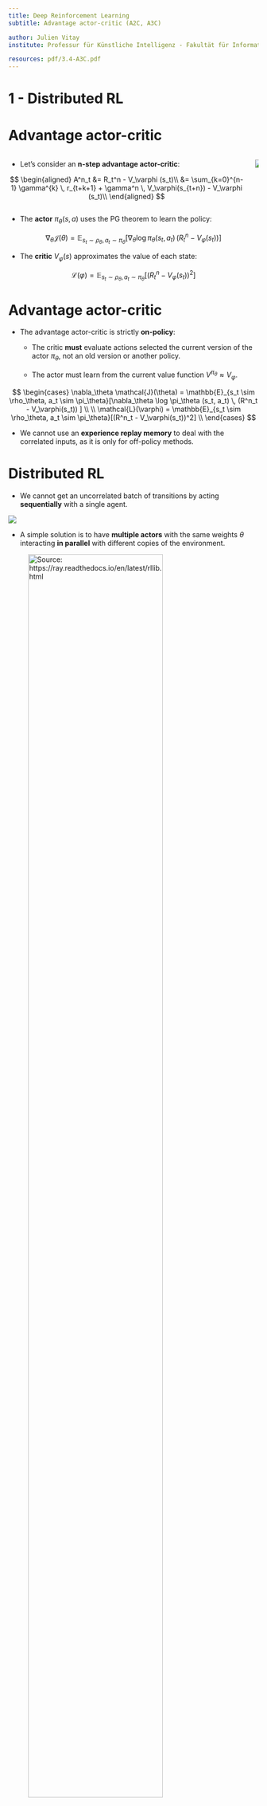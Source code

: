 ```yaml
---
title: Deep Reinforcement Learning
subtitle: Advantage actor-critic (A2C, A3C)

author: Julien Vitay
institute: Professur für Künstliche Intelligenz - Fakultät für Informatik

resources: pdf/3.4-A3C.pdf
---
```


# 1 - Distributed RL

# Advantage actor-critic

:::columns
:::column

* Let's consider an **n-step advantage actor-critic**:

$$
\begin{aligned}
A^n_t &= R_t^n - V_\varphi (s_t)\\
      &= \sum_{k=0}^{n-1} \gamma^{k} \, r_{t+k+1} + \gamma^n \,  V_\varphi(s_{t+n}) - V_\varphi (s_t)\\
\end{aligned}
$$

:::
:::column

![](img/a2c.svg)

:::
:::

* The **actor** $\pi_\theta(s, a)$ uses the PG theorem to learn the policy:

$$
    \nabla_\theta \mathcal{J}(\theta) =  \mathbb{E}_{s_t \sim \rho_\theta, a_t \sim \pi_\theta}[\nabla_\theta \log \pi_\theta (s_t, a_t) \, (R_t^n - V_\varphi(s_t)) ]
$$


* The **critic** $V_\varphi(s)$ approximates the value of each state:

$$
    \mathcal{L}(\varphi) =  \mathbb{E}_{s_t \sim \rho_\theta, a_t \sim \pi_\theta}[(R^n_t - V_\varphi(s_t))^2]
$$




# Advantage actor-critic


* The advantage actor-critic is strictly **on-policy**:

    * The critic **must** evaluate actions selected the current version of the actor $\pi_\theta$, not an old version or another policy.

    * The actor must learn from the current value function $V^{\pi_\theta} \approx V_\varphi$.

$$
\begin{cases}
    \nabla_\theta \mathcal{J}(\theta) =  \mathbb{E}_{s_t \sim \rho_\theta, a_t \sim \pi_\theta}[\nabla_\theta \log \pi_\theta (s_t, a_t) \, (R^n_t - V_\varphi(s_t)) ] \\
    \\
    \mathcal{L}(\varphi) =  \mathbb{E}_{s_t \sim \rho_\theta, a_t \sim \pi_\theta}[(R^n_t - V_\varphi(s_t))^2] \\
\end{cases}
$$

* We cannot use an **experience replay memory** to deal with the correlated inputs, as it is only for off-policy methods.

# Distributed RL

* We cannot get an uncorrelated batch of transitions by acting **sequentially** with a single agent.

![](img/sarsa-sequence.png)

* A simple solution is to have **multiple actors** with the same weights $\theta$ interacting **in parallel** with different copies of the environment.

![Source: <https://ray.readthedocs.io/en/latest/rllib.html>](img/a2c-arch.svg){width=80%}

* Each **rollout worker** (actor) starts an episode in a different state: at any point of time, the workers will be in **uncorrelated states**.

* From time to time, the workers all send their experienced transitions to the **learner** which updates the policy using a **batch of uncorrelated transitions**. 

* After the update, the workers use the new policy.



# Distributed RL

![](img/a3c-parallel.png){width=70%}


# Distributed RL

* Initialize global policy or value network $\theta$. 

* Initialize $N$ copies of the environment in different states.

* **while** True:

    * **for** each worker in parallel:

        * Copy the global network parameters $\theta$ to each worker:

        $$
        \theta_k \leftarrow \theta
        $$

        * Initialize an empty transition buffer $\mathcal{D}_k$.

        * Perform $d$ steps with the worker on its copy of the environment.

        * Append each transition $(s, a, r, s')$ to the transition buffer.

    * join(): wait for each worker to terminate.

    * Gather the $N$ transition buffers into a single buffer $\mathcal{D}$.

    * Update the global network on $\mathcal{D}$ to obtain new weights $\theta$.

# Distributed RL for value-based networks (DQN variants)

* Distributed learning can be used for any deep RL algorithm, including DQN variants.

* Distributed DQN variants include GORILA, IMPALA, APE-X, R2D2.

* "All" you need is one (or more) GPU for training the global network and $N$ CPU cores for the workers.   

* The workers fill the ERM much more quickly.

![](img/ape-x.png){width=100%}

::: footer
@Horgan2018 Distributed Prioritized Experience Replay. arXiv:1803.00933.
:::

# Distributed RL

* In practice, managing the communication between the workers and the global network through processes can be quite painful.

* There are some **frameworks** abstracting the dirty work, such as **RLlib**.

![Source: <https://ray.readthedocs.io/en/latest/rllib.html>](img/rllib.svg)


# Distributed RL

* Having multiple workers interacting with different environments is easy in simulation (Atari games).

* With physical environments, working in real time, it requires lots of money...


{{< youtube iaF43Ze1oeI >}}


# 2 - A3C: Asynchronous advantage actor-critic

![](img/paper-a3c.png)

::: footer
@Mnih2016 Asynchronous Methods for Deep Reinforcement Learning. ICML. arXiv:1602.01783
:::

# A3C: Asynchronous advantage actor-critic

* @Mnih2016 proposed the **A3C** algorithm (asynchronous advantage actor-critic).

* The stochastic policy $\pi_\theta$ is produced by the **actor** with weights $\theta$ and learned using :

$$
\nabla_\theta \mathcal{J}(\theta) =  \mathbb{E}_{s_t \sim \rho_\theta, a_t \sim \pi_\theta}[\nabla_\theta \log \pi_\theta (s_t, a_t) \, (R^n_t - V_\varphi(s_t)) ]
$$

::: {.columns}
::: {.column width=50%}



![](img/a3c.svg)

:::
::: {.column width=50%}



* The value of a state $V_\varphi(s)$ is produced by the **critic** with weights $\varphi$, which minimizes the mse with the **n-step return**:

$$\mathcal{L}(\varphi) =  \mathbb{E}_{s_t \sim \rho_\theta, a_t \sim \pi_\theta}[(R^n_t - V_\varphi(s_t))^2]$$

$$R^n_t =  \sum_{k=0}^{n-1} \gamma^{k} \, r_{t+k+1} + \gamma^n \, V_\varphi(s_{t+n})$$

:::
:::


* Both the actor and the critic are trained on batches of transitions collected using **parallel workers**.

* Two things are different from the general distributed approach: workers compute **partial gradients** and updates are **asynchronous**.

::: footer
@Mnih2016 Asynchronous Methods for Deep Reinforcement Learning. ICML. arXiv:1602.01783
:::


# A3C: Asynchronous advantage actor-critic

![](img/a3c-parallel.png){width=70%}


---

* **def** worker($\theta$, $\varphi$):

    * Initialize empty transition buffer $\mathcal{D}$. Initialize the environment to the **last** state visited by this worker.

    * **for** $n$ steps:

        * Select an action using $\pi_\theta$, store the transition in the transition buffer.

    * **for** each transition in $\mathcal{D}$:

        * Compute the **n-step return** in each state $R^n_t =  \displaystyle\sum_{k=0}^{n-1} \gamma^{k} \, r_{t+k+1} + \gamma^n \, V_\varphi(s_{t+n})$

    * Compute **policy gradient** for the actor on the transition buffer:
    $$d\theta = \nabla_\theta \mathcal{J}(\theta) = \frac{1}{n} \sum_{t=1}^n \nabla_\theta \log \pi_\theta (s_t, a_t) \, (R^n_t - V_\varphi(s_t))$$


    * Compute **value gradient** for the critic on the transition buffer:
    $$d\varphi = \nabla_\varphi \mathcal{L}(\varphi) = -\frac{1}{n} \sum_{t=1}^n (R^n_t - V_\varphi(s_t)) \, \nabla_\varphi V_\varphi(s_t)$$

    * **return** $d\theta$, $d\varphi$

# A2C: global networks

* Initialize actor $\theta$ and critic $\varphi$.

* Initialize $K$ workers with a copy of the environment. 

* **for** $t \in [0, T_\text{total}]$:

    * **for** $K$ workers **in parallel**:

        * $d\theta_k$, $d\varphi_k$ = worker($\theta$, $\varphi$)

    * join()

    * Merge all gradients:

    $$d\theta = \frac{1}{K} \sum_{i=1}^K d\theta_k \; ; \; d\varphi = \frac{1}{K} \sum_{i=1}^K d\varphi_k$$

    * Update the actor and critic using gradient ascent/descent:

    $$\theta \leftarrow \theta + \eta \, d\theta \; ; \; \varphi \leftarrow \varphi - \eta \, d\varphi$$



# A3C: Asynchronous advantage actor-critic

* The previous slide depicts **A2C**, the synchronous version of A3C.

* A2C synchronizes the workers (threads), i.e. it waits for the $K$ workers to finish their job before merging the gradients and updating the global networks.

* A3C is **asynchronous**:

    * the partial gradients are applied to the global networks **as soon as** they are available.

    * No need to wait for all workers to finish their job.

* As the workers are not synchronized, this means that one worker could be copying the global networks $\theta$ and $\varphi$ **while** another worker is writing them.

* This is called a **Hogwild!** update: no locks, no semaphores. Many workers can read/write the same data.

* It turns out NN are robust enough for this kind of updates.

# A3C: asynchronous updates

* Initialize actor $\theta$ and critic $\varphi$.

* Initialize $K$ workers with a copy of the environment. 

* **for** $K$ workers **in parallel**:

    * **for** $t \in [0, T_\text{total}]$:

        * Copy the global networks $\theta$ and $\varphi$.

        * Compute partial gradients: 

        $$d\theta_k, d\varphi_k = \text{worker}(\theta, \varphi)$$

        * Update the **global** actor and critic using the **partial gradients**:

        $$\theta \leftarrow \theta + \eta \, d\theta_k$$

        $$\varphi \leftarrow \varphi - \eta \, d\varphi_k$$

# A3C: Asynchronous advantage actor-critic

::: {.columns}
::: {.column width=50%}


![](img/a3c-parallel.png)

:::
::: {.column width=50%}


* A3C does not use an *experience replay memory*, but relies on **multiple parallel workers** to distribute learning.

* Each worker has a copy of the actor and critic networks, as well as an instance of the environment.

* Weight updates are synchronized regularly though a **master network** using Hogwild!-style updates (every $n=5$ steps!).

* Because the workers learn different parts of the state-action space, the weight updates are not very correlated.

:::
:::


* It works best on shared-memory systems (multi-core) as communication costs between GPUs are huge.

* As an actor-critic method, it can deal with **continuous action spaces**.

::: footer
@Mnih2016 Asynchronous Methods for Deep Reinforcement Learning. ICML. arXiv:1602.01783
:::

# A3C : results

![](img/a3c-comparison.png)

::: {.columns}
::: {.column width=50%}


![](img/a3c-time.png){width=80%}

:::
::: {.column width=50%}


* A3C set a new record for Atari games in 2016.

* The main advantage is that the workers gather experience in parallel: training is much faster than with DQN.

* LSTMs can be used to improve the performance.

:::
:::


::: footer
@Mnih2016 Asynchronous Methods for Deep Reinforcement Learning. ICML. arXiv:1602.01783
:::



# A3C : results

* Learning is only marginally better with more threads:

![](img/a3c-threads1.png){width=100%}

but much faster!

![](img/a3c-threads2.png){width=100%}


::: footer
@Mnih2016 Asynchronous Methods for Deep Reinforcement Learning. ICML. arXiv:1602.01783
:::



# A3C: TORCS simulator

{{< youtube 0xo1Ldx3L5Q >}}


# A3C: Labyrinth

{{< youtube nMR5mjCFZCw >}}

# A3C: continuous control problems

{{< youtube Ajjc08-iPx8 >}}


# Comparison with DQN

* A3C came up in 2016. A lot of things happened since then...

![](img/rainbow-results1.png){width=45%}

::: footer
@Hessel2017 Rainbow: Combining Improvements in Deep Reinforcement Learning. arXiv:1710.02298
:::

# 3 - Actor-critic neural architectures

# Actor-critic neural architectures

* We have considered that actor-critic architectures consist of two separate neural networks, both taking the state $s$ (or observation $o$) as an input.

![](img/a2c.svg)

* Each of these networks have their own loss function. They share nothing except the "data".

* Is it really the best option?

# Early visual features

* When working on images, the first few layers of the CNNs are likely to learn the same visual features (edges, contours).

* It would be more efficient to **share** some of the extracted features.

![](img/DeepQNetwork.jpg){width=70%}

::: footer
@Mnih2013 Playing Atari with Deep Reinforcement Learning. <http://arxiv.org/abs/1312.5602>
:::

# Shared architectures

* Actor-critic architectures can share layers between the actor and the critic, sometimes up to the output layer.

* A compound loss sums the losses for the actor and the critic. Tensorflow/pytorch know which parameters influence which part of the loss.

$$
    \mathcal{L}(\theta) = \mathcal{L}_\text{actor}(\theta) + \mathcal{L}_\text{critic}(\theta)
$$

* For pixel-based environments (Atari), the networks often share the convolutional layers. 

* For continuous environments (Mujoco), separate networks sometimes work better than two-headed networks.

![](img/shared_actorcritic.png){width=80%}


# 4 - Continuous stochastic policies

# Continuous action spaces


::: {.columns}
::: {.column width=60%}
 

* One of the main advantages of actor-critic / PG methods over value-based methods is that they can deal with **continuous action-spaces**.

* Suppose that we want to control a robotic arm with $n$ degrees of freedom. 

* An action $\mathbf{a}$ could be a vector of joint displacements:

$$\mathbf{a} = \begin{bmatrix} \Delta \theta_1 & \Delta \theta_2 & \ldots \, \Delta \theta_n\end{bmatrix}^T$$


* The output layer of the policy network can very well represent this vector, but how would we implement **exploration**?

* $\epsilon$-greedy and softmax action selection would not work, as all neurons are useful.

* The most common solution is to use a stochastic **Gaussian policy**.

:::
::: {.column width=40%}

![](img/actionspace-robot.png)

![](img/deepnetwork.svg){width=80%}

:::
:::


# Gaussian policies

* A Gaussian policy considers the vector $\mathbf{a}$ to be sampled from the **normal distribution** $\mathcal{N}(\mu_\theta(s), \sigma_\theta(s))$.

::: {.columns}
::: {.column width=65%}


* The mean $\mu_\theta(s)$ and standard deviation $\sigma_\theta(s)$ are vectors that can be the output of the **actor** neural network with parameters $\theta$.

* If you have $n$ degrees of freedom, you just need $2 n$ output neurons.

* **Sampling** an action from the normal distribution is done through the **reparameterization trick**:

$$\mathbf{a} = \mu_\theta(s) + \sigma_\theta(s) \, \xi$$

where $\xi \sim \mathcal{N}(0, I)$ comes from the standard normal distribution.

:::
::: {.column width=35%}

![<https://medium.com/@vittoriolabarbera/continuous-control-with-a2c-and-gaussian-policies-mujoco-pytorch-and-c-4221ec8ba024>](img/gaussianpolicy.png)

:::
:::


# Gaussian policies

* The good thing with the normal distribution is that we know its pdf:

$$
    \pi_\theta(s, a) = \frac{1}{\sqrt{2\pi\sigma^2_\theta(s)}} \, \exp -\frac{(a - \mu_\theta(s))^2}{2\sigma^2_\theta(s)}
$$

* The log-likelihood $\log \pi_\theta (s, a)$ is a simple differentiable function of $\mu_\theta(s)$ and $\sigma_\theta(s)$:

$$
\log \pi_\theta (s, a) = -\frac{(a - \mu_\theta(s))^2}{2\sigma^2_\theta(s)} - \frac{1}{2} \, \log 2\pi\sigma^2_\theta(s)
$$

so we can easily compute its gradient w.r.t $\theta$ and apply backpropagation:

$$
\begin{cases}
    \nabla_{\mu_\theta(s)} \log \pi_\theta (s, a) = \dfrac{a - \mu_\theta(s)}{\sigma_\theta(s)^2} \\
    \\
    \nabla_{\sigma_\theta(s)} \log \pi_\theta (s, a) = \dfrac{(a - \mu_\theta(s))^2}{\sigma_\theta(s)^3} - \dfrac{1}{\sigma_\theta(s)}\\
\end{cases}
$$

# Gaussian policies

* A Gaussian policy samples actions from the **normal distribution** $\mathcal{N}(\mu_\theta(s), \sigma_\theta(s))$, with $\mu_\theta(s)$ and $\sigma_\theta(s)$ being the output of the actor.

::: {.columns}
::: {.column width=65%}


* The score $\nabla_\theta \log \pi_\theta (s, a)$ can be obtained easily using the output of the actor:

$$
\begin{cases}
    \nabla_{\mu_\theta(s)} \log \pi_\theta (s, a) = \dfrac{a - \mu_\theta(s)}{\sigma_\theta(s)^2} \\
    \\
    \nabla_{\sigma_\theta(s)} \log \pi_\theta (s, a) = \dfrac{(a - \mu_\theta(s))^2}{\sigma_\theta(s)^3} - \dfrac{1}{\sigma_\theta(s)}\\
\end{cases}
$$

* The rest of the score ($\nabla_\theta \mu_\theta(s)$ and $\nabla_\theta \sigma_\theta(s)$) is the problem of tensorflow/pytorch.

:::
::: {.column width=35%}

$$\mathbf{a} = \mu_\theta(s) + \sigma_\theta(s) \, \xi$$


![Source: <https://medium.com/@vittoriolabarbera/continuous-control-with-a2c-and-gaussian-policies-mujoco-pytorch-and-c-4221ec8ba024>](img/gaussianpolicy.png)

:::
:::


* This is the same **reparametrization trick** used in variational autoencoders to allow backpropagation to work through a sampling operation.

* **Beta** distributions are an even better choice to parameterize stochastic policies [@Chou2017].

::: footer
@Chou2017 Improving Stochastic Policy Gradients in Continuous Control with Deep Reinforcement Learning using the Beta Distribution. ICML.
:::

# References
